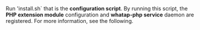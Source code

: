 Run 'install.sh\` that is the **configuration script**. By running this script, the **PHP extension module** configuration and **whatap-php service** daemon are registered. For more information, see the following.
